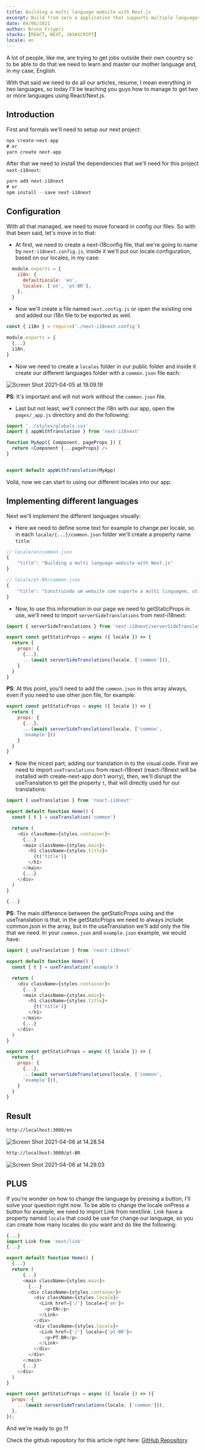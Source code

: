 ```yaml
---
title: Building a multi language website with Next.js
excerpt: Build from zero a application that supports multiple languages.
date: 04/06/2021
author: Bruno Frigeri
stacks: [REACT, NEXT, JAVASCRIPT]
locale: en
---
```


A lot of people, like me, are trying to get jobs outside their own country so to be able to do that we need to learn and master our mother language and, in my case, English.

With that said we need to do all our articles, resume, I mean everything in two languages, so today I'll be teaching you guys how to manage to get two or more languages using React/Next.js.

## Introduction

First and formals we'll need to setup our next project:

```javascript
npx create-next-app
# or
yarn create next-app
```

After that we need to install the dependencies that we'll need for this project `next-i18next`:

```javascript
yarn add next-i18next
# or
npm install --save next-i18next
```

## Configuration

With all that managed, we need to move forward in config our files. So with that been said, let's move in to that:

- At first, we need to create a next-i18config file, that we're going to name by `next-i18next.config.js`, inside it we'll put our locale configuration, based on our locales, in my case:

```javascript
  module.exports = {
    i18n: {
      defaultLocale: 'en',
      locales: ['en', 'pt-BR'],
    },
  }
```

- Now we'll create a file named `next.config.js` or open the existing one and added our i18n file to be exported as well.

```javascript
const { i18n } = require('./next-i18next.config')

module.exports = {
  {...}
  i18n,
}
```

- Now we need to create a `locales` folder in our public folder and inside it create our different languages folder with a `common.json` file each:

![Screen Shot 2021-04-05 at 19.09.19](https://dev-to-uploads.s3.amazonaws.com/uploads/articles/orrssbh6svn09gpm7yd3.png)

**PS**: It's important and will not work without the `common.json` file.

- Last but not least, we'll connect the i18n with our app, open the `pages/_app.js` directory and do the following:

```javascript
import '../styles/globals.css'
import { appWithTranslation } from 'next-i18next'

function MyApp({ Component, pageProps }) {
  return <Component {...pageProps} />
}


export default appWithTranslation(MyApp)
```

Voilá, now we can start to using our different locales into our app.

## Implementing different languages

Next we'll implement the different languages visually:

- Here we need to define some text for example to change per locale, so in each `locale/{...}/common.json` folder we'll create a property name ``title``:

```javascript
// locale/en/common.json
{
    "title": "Building a multi language website with Next.js"
}
```

```javascript
// locale/pt-BR/common.json
{
    "title": "Construindo um website com suporte a multi linguagem, utilizando Next.js"
}
```

- Now, to use this information in our page we need to getStaticProps in use, we'll need to import `serverSideTranslations` from next-i18next:

```javascript
import { serverSideTranslations } from 'next-i18next/serverSideTranslations'

export const getStaticProps = async ({ locale }) => {
  return {
    props: {
      {...},
      ...(await serverSideTranslations(locale, ['common'])),
    }
  }
}
```

**PS**: At this point, you'll need to add the `common.json` in this array always, even if you need to use other json file, for example:

```javascript
export const getStaticProps = async ({ locale }) => {
  return {
    props: {
      {...},
      ...(await serverSideTranslations(locale, ['common',
      'example']))
    }
  }
}
```

- Now the nicest part, adding our translation in to the visual code. First we need to import `useTranslations` from react-i18next (react-i18next will be installed with create-next-app don't worry), then, we'll disrupt the useTranslation to get the property `t`, that will directly used for our translations:

```javascript
import { useTranslation } from 'react-i18next'

export default function Home() {
  const { t } = useTranslation('common')

  return (
    <div className={styles.container}>
      {...}
      <main className={styles.main}>
        <h1 className={styles.title}>
          {t('title')}
        </h1>
      </main>
      {...}
    </div>
  )
}

{...}
```

**PS**: The main difference between the getStaticProps using and the useTranslation is that, in the getStaticProps we need to always include common.json in the array, but in the useTranslation we'll add only the file that we need. In your `common.json` and `example.json` example, we would have:

```javascript
import { useTranslation } from 'react-i18next'

export default function Home() {
  const { t } = useTranslation('example')

  return (
    <div className={styles.container}>
      {...}
      <main className={styles.main}>
        <h1 className={styles.title}>
          {t('title')}
        </h1>
      </main>
      {...}
    </div>
  )
}

export const getStaticProps = async ({ locale }) => {
  return {
    props: {
      {...},
      ...(await serverSideTranslations(locale, ['common',
      'example'])),
    }
  }
}
```

## Result

```bash
http://localhost:3000/en
```
![Screen Shot 2021-04-06 at 14.28.54](https://dev-to-uploads.s3.amazonaws.com/uploads/articles/cot23ec7lsnfb77r646h.png)

```bash
http://localhost:3000/pt-BR
```
![Screen Shot 2021-04-06 at 14.29.03](https://dev-to-uploads.s3.amazonaws.com/uploads/articles/040y7yaotw14do3oow8y.png)

## PLUS

If you're wonder on how to change the language by pressing a button, I'll solve your question right now. To be able to change the locale onPress a button for example, we need to import Link from next/link. Link have a property named ``locale`` that could be use for change our language, so you can create how many locales do you want and do like the following:

```javascript
{...}
import Link from 'next/link'
{...}

export default function Home() {
  {...}
  return (
      {...}
      <main className={styles.main}>
        {...}
        <div className={styles.container}>
          <div className={styles.locale}>
            <Link href={'/'} locale={'en'}>
              <p>EN</p>
            </Link>
          </div>
          <div className={styles.locale}>
            <Link href={'/'} locale={'pt-BR'}>
              <p>PT-BR</p>
            </Link>
          </div>
        </div>
      </main>
      {...}
    </div>
  )
}

export const getStaticProps = async ({ locale }) => ({
  props: {
    ...(await serverSideTranslations(locale, ['common'])),
  },
});
```

And we're ready to go !!!

Check the github repository for this article right here:
[GitHub Repository](https://github.com/brunofrigeri/multi-language-nextjs)
